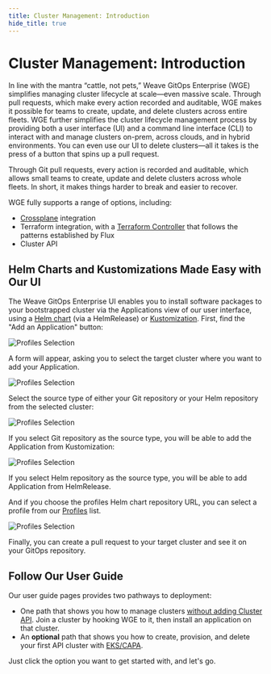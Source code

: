 ```yaml
---
title: Cluster Management: Introduction
hide_title: true
---
```



# Cluster Management: Introduction <TierLabel tiers="Enterprise" />

In line with the mantra “cattle, not pets,” Weave GitOps Enterprise (WGE) simplifies managing cluster lifecycle at scale—even massive scale. Through pull requests, which make every action recorded and auditable, WGE makes it possible for teams to create, update, and delete clusters across entire fleets. WGE further simplifies the cluster lifecycle management process by providing both a user interface (UI) and a command line interface (CLI) to interact with and manage clusters on-prem, across clouds, and in hybrid environments. You can even use our UI to delete clusters—all it takes is the press of a button that spins up a pull request.

Through Git pull requests, every action is recorded and auditable, which allows small teams to create, update and delete clusters across whole fleets. In short, it makes things harder to break and easier to recover.

WGE fully supports a range of options, including:
- [Crossplane](https://www.crossplane.io/) integration
- Terraform integration, with a [Terraform Controller](https://docs.gitops.weave.works/docs/terraform/overview/) that follows the patterns established by Flux
- Cluster API 

## Helm Charts and Kustomizations Made Easy with Our UI

The Weave GitOps Enterprise UI enables you to install software packages to your bootstrapped cluster via the Applications view of our user interface, using a [Helm chart](https://www.weave.works/blog/helm-charts-in-kubernetes) (via a HelmRelease) or [Kustomization](https://fluxcd.io/flux/components/kustomize/kustomization/). First, find the "Add an Application" button:

![Profiles Selection](./img/add-application-btn.png)

A form will appear, asking you to select the target cluster where you want to add your Application.

![Profiles Selection](./img/add-application-form.png)

Select the source type of either your Git repository or your Helm repository from the selected cluster:

![Profiles Selection](./img/add-application-select-source.png)

If you select Git repository as the source type, you will be able to add the Application from Kustomization:

![Profiles Selection](./img/add-application-kustomization.png)

If you select Helm repository as the source type, you will be able to add Application from HelmRelease. 

And if you choose the profiles Helm chart repository URL, you can select a profile from our [Profiles](profiles.mdx) list.

![Profiles Selection](./img/add-application-helm-release.png)

Finally, you can create a pull request to your target cluster and see it on your GitOps repository.

## Follow Our User Guide

Our user guide pages provides two pathways to deployment:

- One path that shows you how to manage clusters [without adding Cluster API](../../cluster-management/managing-existing-clusters/). Join a cluster by hooking WGE to it, then install an application on that cluster.
- An **optional** path that shows you how to create, provision, and delete your first API cluster with [EKS/CAPA](../../guides/deploying-capa.mdx).

Just click the option you want to get started with, and let's go.